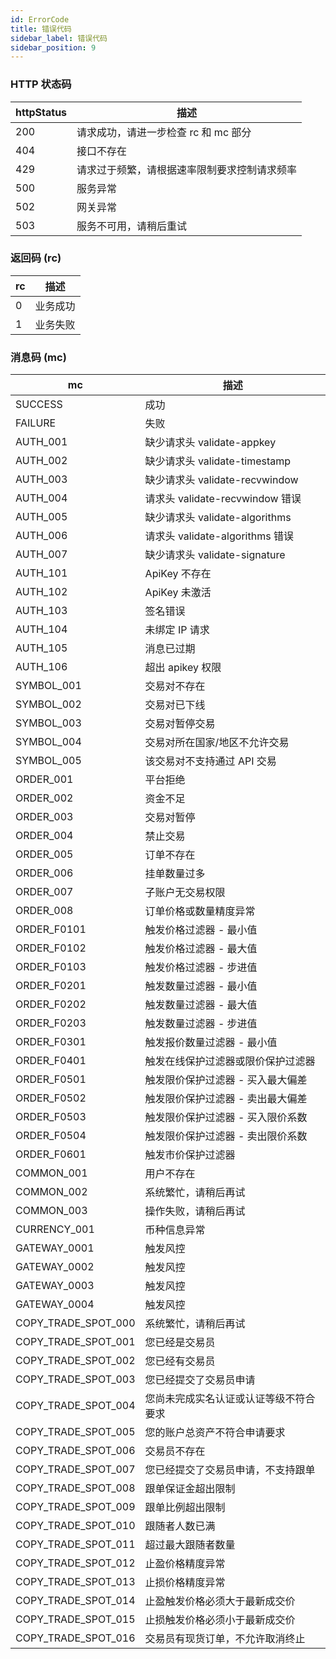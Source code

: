 ```yaml
---
id: ErrorCode
title: 错误代码
sidebar_label: 错误代码
sidebar_position: 9
---
```


### HTTP 状态码

| httpStatus | 描述 |
| --- | --- |
| 200 | 请求成功，请进一步检查 rc 和 mc 部分 |
| 404 | 接口不存在 |
| 429 | 请求过于频繁，请根据速率限制要求控制请求频率 |
| 500 | 服务异常 |
| 502 | 网关异常 |
| 503 | 服务不可用，请稍后重试 |

### 返回码 (rc)

| rc  | 描述      |
| --- | ---------------- |
| 0   | 业务成功 |
| 1   | 业务失败 |

### 消息码 (mc)

| mc | 描述 |
| --- | --- |
| SUCCESS | 成功 |
| FAILURE | 失败 |
| AUTH_001 | 缺少请求头 validate-appkey |
| AUTH_002 | 缺少请求头 validate-timestamp |
| AUTH_003 | 缺少请求头 validate-recvwindow |
| AUTH_004 | 请求头 validate-recvwindow 错误 |
| AUTH_005 | 缺少请求头 validate-algorithms |
| AUTH_006 | 请求头 validate-algorithms 错误 |
| AUTH_007 | 缺少请求头 validate-signature |
| AUTH_101 | ApiKey 不存在 |
| AUTH_102 | ApiKey 未激活 |
| AUTH_103 | 签名错误 |
| AUTH_104 | 未绑定 IP 请求 |
| AUTH_105 | 消息已过期 |
| AUTH_106 | 超出 apikey 权限 |
| SYMBOL_001 | 交易对不存在 |
| SYMBOL_002 | 交易对已下线 |
| SYMBOL_003 | 交易对暂停交易 |
| SYMBOL_004 | 交易对所在国家/地区不允许交易 |
| SYMBOL_005 | 该交易对不支持通过 API 交易 |
| ORDER_001 | 平台拒绝 |
| ORDER_002 | 资金不足 |
| ORDER_003 | 交易对暂停 |
| ORDER_004 | 禁止交易 |
| ORDER_005 | 订单不存在 |
| ORDER_006 | 挂单数量过多 |
| ORDER_007 | 子账户无交易权限 |
| ORDER_008 | 订单价格或数量精度异常 |
| ORDER_F0101 | 触发价格过滤器 - 最小值 |
| ORDER_F0102 | 触发价格过滤器 - 最大值 |
| ORDER_F0103 | 触发价格过滤器 - 步进值 |
| ORDER_F0201 | 触发数量过滤器 - 最小值 |
| ORDER_F0202 | 触发数量过滤器 - 最大值 |
| ORDER_F0203 | 触发数量过滤器 - 步进值 |
| ORDER_F0301 | 触发报价数量过滤器 - 最小值 |
| ORDER_F0401 | 触发在线保护过滤器或限价保护过滤器 |
| ORDER_F0501 | 触发限价保护过滤器 - 买入最大偏差 |
| ORDER_F0502 | 触发限价保护过滤器 - 卖出最大偏差 |
| ORDER_F0503 | 触发限价保护过滤器 - 买入限价系数 |
| ORDER_F0504 | 触发限价保护过滤器 - 卖出限价系数 |
| ORDER_F0601 | 触发市价保护过滤器 |
| COMMON_001 | 用户不存在 |
| COMMON_002 | 系统繁忙，请稍后再试 |
| COMMON_003 | 操作失败，请稍后再试 |
| CURRENCY_001 | 币种信息异常 |
| GATEWAY_0001 | 触发风控 |
| GATEWAY_0002 | 触发风控 |
| GATEWAY_0003 | 触发风控 |
| GATEWAY_0004 | 触发风控 |
| COPY_TRADE_SPOT_000 | 系统繁忙，请稍后再试 |
| COPY_TRADE_SPOT_001 | 您已经是交易员 |
| COPY_TRADE_SPOT_002 | 您已经有交易员 |
| COPY_TRADE_SPOT_003 | 您已经提交了交易员申请 |
| COPY_TRADE_SPOT_004 | 您尚未完成实名认证或认证等级不符合要求 |
| COPY_TRADE_SPOT_005 | 您的账户总资产不符合申请要求 |
| COPY_TRADE_SPOT_006 | 交易员不存在 |
| COPY_TRADE_SPOT_007 | 您已经提交了交易员申请，不支持跟单 |
| COPY_TRADE_SPOT_008 | 跟单保证金超出限制 |
| COPY_TRADE_SPOT_009 | 跟单比例超出限制 |
| COPY_TRADE_SPOT_010 | 跟随者人数已满 |
| COPY_TRADE_SPOT_011 | 超过最大跟随者数量 |
| COPY_TRADE_SPOT_012 | 止盈价格精度异常 |
| COPY_TRADE_SPOT_013 | 止损价格精度异常 |
| COPY_TRADE_SPOT_014 | 止盈触发价格必须大于最新成交价 |
| COPY_TRADE_SPOT_015 | 止损触发价格必须小于最新成交价 |
| COPY_TRADE_SPOT_016 | 交易员有现货订单，不允许取消终止 |